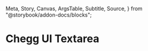   Meta,
  Story,
  Canvas,
  ArgsTable,
  Subtitle,
  Source,
} from "@storybook/addon-docs/blocks";

<Meta title="Chegg UI/Textarea" component={Textarea} />

# Chegg UI Textarea

<ArgsTable of={Textarea} />

<Canvas>
  <Story story={stories.textarea} />
</Canvas>
